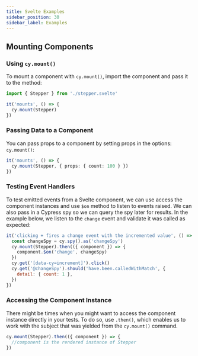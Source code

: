 ```yaml
---
title: Svelte Examples
sidebar_position: 30
sidebar_label: Examples
---
```


## Mounting Components

### Using `cy.mount()`

To mount a component with `cy.mount()`, import the component and pass it to the
method:

```ts
import { Stepper } from './stepper.svelte'

it('mounts', () => {
  cy.mount(Stepper)
})
```

### Passing Data to a Component

You can pass props to a component by setting props in the options: `cy.mount()`:

```ts
it('mounts', () => {
  cy.mount(Stepper, { props: { count: 100 } })
})
```

### Testing Event Handlers

To test emitted events from a Svelte component, we can use access the component
instances and use `$on` method to listen to events raised. We can also pass in a
Cypress spy so we can query the spy later for results. In the example below, we
listen to the `change` event and validate it was called as expected:

```js
it('clicking + fires a change event with the incremented value', () => {
  const changeSpy = cy.spy().as('changeSpy')
  cy.mount(Stepper).then(({ component }) => {
    component.$on('change', changeSpy)
  })
  cy.get('[data-cy=increment]').click()
  cy.get('@changeSpy').should('have.been.calledWithMatch', {
    detail: { count: 1 },
  })
})
```

### Accessing the Component Instance

There might be times when you might want to access the component instance
directly in your tests. To do so, use `.then()`, which enables us to work with
the subject that was yielded from the `cy.mount()` command.

```js
cy.mount(Stepper).then(({ component }) => {
  //component is the rendered instance of Stepper
})
```
